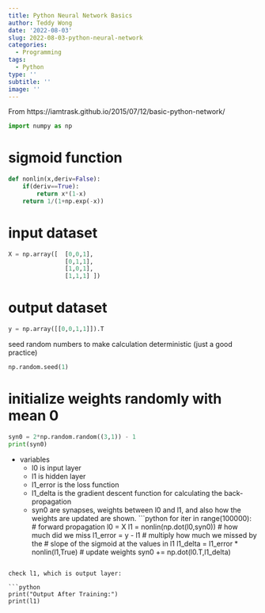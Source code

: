 ```yaml
---
title: Python Neural Network Basics
author: Teddy Wong
date: '2022-08-03'
slug: 2022-08-03-python-neural-network
categories:
  - Programming
tags:
  - Python
type: ''
subtitle: ''
image: ''
---
```


From https://iamtrask.github.io/2015/07/12/basic-python-network/

```python
import numpy as np
```

# sigmoid function
```python
def nonlin(x,deriv=False):
    if(deriv==True):
        return x*(1-x)
    return 1/(1+np.exp(-x))
```    
# input dataset
```python
X = np.array([  [0,0,1],
                [0,1,1],
                [1,0,1],
                [1,1,1] ])
```    
# output dataset            
```python
y = np.array([[0,0,1,1]]).T
```
seed random numbers to make calculation
deterministic (just a good practice)
```python
np.random.seed(1)
```
# initialize weights randomly with mean 0
```python
syn0 = 2*np.random.random((3,1)) - 1
print(syn0)
```
* variables
  + l0 is input layer
  + l1 is hidden layer
  + l1_error is the loss function
  + l1_delta is the gradient descent function for calculating the back-propagation
  + syn0 are synapses, weights between l0 and l1, and also how the weights are updated are shown.
```python
for iter in range(100000):
# forward propagation
    l0 = X
    l1 = nonlin(np.dot(l0,syn0))
# how much did we miss 
    l1_error = y - l1
# multiply how much we missed by the 
# slope of the sigmoid at the values in l1
    l1_delta = l1_error * nonlin(l1,True)
# update weights
    syn0 += np.dot(l0.T,l1_delta)

```

check l1, which is output layer:

```python
print("Output After Training:")
print(l1)
```